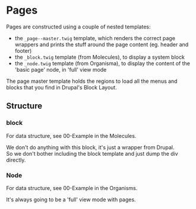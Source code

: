 
# Pages

Pages are constructed using a couple of nested templates:
- the `_page--master.twig` template, which renders the correct page wrappers and prints the stuff around the page content (eg. header and footer)
- the `_block.twig` template (from Molecules), to display a system block
- the `_node.twig` template (from Organisma), to display the content of the 'basic page' node, in 'full' view mode <br />

The page master template holds the regions to load all the menus and blocks that you find in Drupal's Block Layout.

## Structure

### block

For data structure, see 00-Example in the Molecules.

We don't do anything with this block, it's just a wrapper from Drupal.<br />
So we don't bother including the block template and just dump the div directly.

### Node

For data structure, see 00-Example in the Organisms.

It's always going to be a 'full' view mode with pages.
